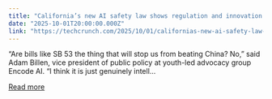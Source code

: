 ```yaml
---
title: "California’s new AI safety law shows regulation and innovation don’t have to clash "
date: "2025-10-01T20:00:00.000Z"
link: "https://techcrunch.com/2025/10/01/californias-new-ai-safety-law-shows-regulation-and-innovation-dont-have-to-clash/"
---
```


“Are bills like SB 53 the thing that will stop us from beating China? No,” said Adam Billen, vice president of public policy at youth-led advocacy group Encode AI. “I think it is just genuinely intell...

[Read more](https://techcrunch.com/2025/10/01/californias-new-ai-safety-law-shows-regulation-and-innovation-dont-have-to-clash/)
